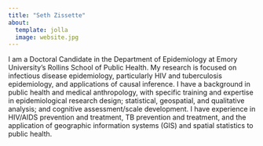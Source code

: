 ```yaml
---
title: "Seth Zissette"
about:
  template: jolla
  image: website.jpg
---
```


I am a Doctoral Candidate in the Department of Epidemiology at Emory University’s Rollins School of Public Health. My research is focused on infectious disease epidemiology, particularly HIV and tuberculosis epidemiology, and applications of causal inference. I have a background in public health and medical anthropology, with specific training and expertise in epidemiological research design; statistical, geospatial, and qualitative analysis; and cognitive assessment/scale development. I have experience in HIV/AIDS prevention and treatment, TB prevention and treatment, and the application of geographic information systems (GIS) and spatial statistics to public health.
